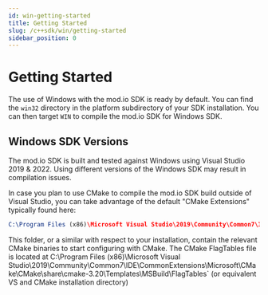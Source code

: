 ```yaml
---
id: win-getting-started
title: Getting Started
slug: /c++sdk/win/getting-started
sidebar_position: 0
---
```



# Getting Started

The use of Windows with the mod.io SDK is ready by default. You can find the `win32` directory in the platform subdirectory of your SDK installation.
You can then target `WIN` to compile the mod.io SDK for Windows SDK.

## Windows SDK Versions

The mod.io SDK is built and tested against Windows using Visual Studio 2019 & 2022. Using different versions of the Windows SDK may result in compilation issues.

In case you plan to use CMake to compile the mod.io SDK build outside of Visual Studio, you can take advantage of the default "CMake Extensions" typically found here:

```cmake
C:\Program Files (x86)\Microsoft Visual Studio\2019\Community\Common7\IDE\CommonExtensions\Microsoft\CMake\CMake\bin
```

This folder, or a similar with respect to your installation, contain the relevant CMake binaries to start configuring with CMake. The CMake FlagTables file is located at C:\Program Files (x86)\Microsoft Visual Studio\2019\Community\Common7\IDE\CommonExtensions\Microsoft\CMake\CMake\share\cmake-3.20\Templates\MSBuild\FlagTables` (or equivalent VS and CMake installation directory)
